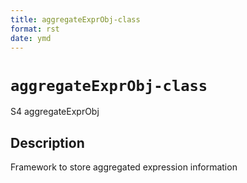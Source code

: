 ```yaml
--- 
title: aggregateExprObj-class 
format: rst 
date: ymd 
--- 
```

# `aggregateExprObj-class`

S4 aggregateExprObj


## Description

Framework to store aggregated expression information



